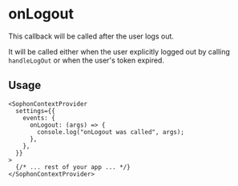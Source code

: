 
<EyeBrown label="Events" />

# onLogout

This callback will be called after the user logs out.

It will be called either when the user explicitly logged out by calling `handleLogOut` or when the user's token expired.

## Usage

```tsx
<SophonContextProvider
  settings={{
    events: {
      onLogout: (args) => {
        console.log("onLogout was called", args);
      },
    },
  }}
>
  {/* ... rest of your app ... */}
</SophonContextProvider>
```
